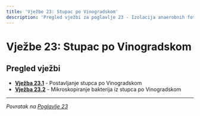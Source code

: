 ```yaml
---
title: 'Vježbe 23: Stupac po Vinogradskom'
description: 'Pregled vježbi za poglavlje 23 - Izolacija anaerobnih fototrofnih bakterija u stupcu po Vinogradskom'
---
```


# Vježbe 23: Stupac po Vinogradskom

## Pregled vježbi

- **[Vježba 23.1](/poglavlje-23/vjezbe/vjezba-23-1)** - Postavljanje stupca po Vinogradskom
- **[Vježba 23.2](/poglavlje-23/vjezbe/vjezba-23-2)** - Mikroskopiranje bakterija iz stupca po Vinogradskom

---

*Povratak na [Poglavlje 23](/poglavlje-23)*


